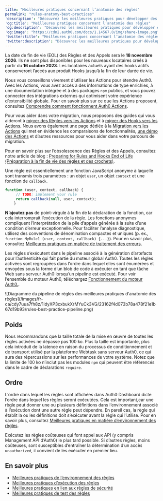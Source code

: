 ```yaml
---
title: "Meilleures pratiques concernant l’anatomie des règles"
permalink: "rules-anatomy-best-practices"
'description': "Découvrez les meilleures pratiques pour développer des règles d'Auth0."
'og:title': "Meilleures pratiques concernant l’anatomie des règles"
'og:description': "Découvrez les meilleures pratiques pour développer des règles d'Auth0."
'og:image': "https://cdn2.auth0.com/docs/1.14567.0/img/share-image.png"
'twitter:title': "Meilleures pratiques concernant l’anatomie des règles"
'twitter:description': "Découvrez les meilleures pratiques pour développer des règles d'Auth0."
---
```


<Warning>

La date de fin de vie (EOL) des Règles et des Appels sera le **18 novembre 2026**. Ils ne sont plus disponibles pour les nouveaux locataires créés à partir du **16 octobre 2023**. Les locataires actuels ayant des hooks actifs conserveront l’accès aux produit Hooks jusqu’à la fin de leur durée de vie.

Nous vous conseillons vivement d’utiliser les Actions pour étendre Auth0. Avec les Actions, vous avez accès à des informations de type enrichies, à une documentation intégrée et à des packages `npm` publics, et vous pouvez connecter des intégrations externes qui optimisent votre expérience d’extensibilité globale. Pour en savoir plus sur ce que les Actions proposent, consultez [Comprendre comment fonctionnent Auth0 Actions](/docs/fr-ca/customize/actions/actions-overview).

Pour vous aider dans votre migration, nous proposons des guides qui vous aideront à [migrer des Règles vers les Actions](/docs/fr-ca/customize/actions/migrate/migrate-from-rules-to-actions) et à [migrer des Hooks vers les Actions](/docs/fr-ca/customize/actions/migrate/migrate-from-hooks-to-actions). Nous avons également une page dédiée à la [Migration vers les Actions](https://auth0.com/extensibility/movetoactions) qui met en évidence les comparaisons de fonctionnalités, [une démo des Actions](https://www.youtube.com/watch?v=UesFSY1klrI)  et d’autres ressources pour vous aider dans votre parcours de migration.

Pour en savoir plus sur l’obsolescence des Règles et des Appels, consultez notre article de blog : [Preparing for Rules and Hooks End of Life (Préparation à la fin de vie des règles et des crochets)](https://auth0.com/blog/preparing-for-rules-and-hooks-end-of-life/).

</Warning>

Une règle est essentiellement une fonction JavaScript anonyme à laquelle sont transmis trois paramètres : un objet `user`, un objet `context` et une fonction de `callback`.

```javascript lines
function (user, context, callback) {
     // TODO: implement your rule
     return callback(null, user, context);
    }
```

**N’ajoutez pas** de point-virgule à la fin de la déclaration de la fonction, car cela interromprait l’exécution de la règle.
Les fonctions anonymes compliquent l’interprétation de la pile d’appels générée à la suite d’une condition d’erreur exceptionnelle. Pour faciliter l’analyse diagnostique, utilisez des conventions de dénomination compactes et uniques (p. ex., `function MyRule1 (user, context, callback) {...}`). Pour en savoir plus, consultez [Meilleures pratiques en matière de traitement des erreurs](/docs/fr-ca/troubleshoot/error-handling-best-practices).

Les règles s’exécutent dans le pipeline associé à la génération d’artefacts pour l’authenticité qui fait partie du moteur global Auth0. Toutes les règles activées sont regroupées dans l’ordre dans lequel elles sont énumérées et envoyées sous la forme d’un blob de code à exécuter en tant que tâche Web sans serveur Auth0 lorsqu’un pipeline est exécuté. Pour voir l’ensemble du moteur Auth0, téléchargez [Fonctionnement du moteur Auth0.](https://cdn.auth0.com/blog/auth0-raises-100m-to-fuel-the-growth/inside-the-auth0-engine-high-res.jpg).

<Frame>![Diagramme du pipeline de règles des meilleures pratiques d'anatomie des règles](/images/fr-ca/cdy7uua7fh8z/1IdyXP3cxbukXrMYuCk3VG/23162f4d073b78a478f21e1b67d19b93/rules-best-practice-pipeline.png)</Frame>

## Poids

Nous recommandons que la taille totale de la mise en œuvre de toutes les règles activées ne dépasse pas 100 ko. Plus la taille est importante, plus cela introduit de la latence en raison du processus de conditionnement et de transport utilisé par la plateforme Webtask sans serveur Auth0, ce qui aura des répercussions sur les performances de votre système. Notez que la limite de 100 ko n’inclut pas les modules `npm` qui peuvent être référencés dans le cadre de déclarations `require`.

## Ordre

L’ordre dans lequel les règles sont affichées dans <Tooltip href="/docs/fr-ca/glossary?term=auth0-dashboard" tip="Auth0 Dashboard
Principal produit d’Auth0 pour configurer vos services." cta="Voir le glossaire">Auth0 Dashboard</Tooltip> dicte l’ordre dans lequel les règles seront exécutées. Cela est important,car une règle peut donner une ou plusieurs définitions dans l’environnement associé à l’exécution dont une autre règle peut dépendre. En pareil cas, la règle qui établit la ou les définitions doit s’exécuter avant la règle qui l’utilise. Pour en savoir plus, consultez [Meilleures pratiques en matière d’environnement des règles](/docs/fr-ca/rules-best-practices/rules-environment-best-practices).

Exécutez les règles coûteuses qui font appel aux API (y compris Management API d’Auth0) le plus tard possible. Si d’autres règles, moins coûteuses, sont susceptibles d’entraîner la détermination d’un accès `unauthorized`, il convient de les exécuter en premier lieu.

## En savoir plus

* [Meilleures pratiques de l’environnement des règles](/docs/fr-ca/rules-best-practices/rules-environment-best-practices)
* [Meilleures pratiques d’exécution des règles](/docs/fr-ca/rules-best-practices/rules-execution-best-practices)
* [Meilleures pratiques en lien aux règles de sécurité](/docs/fr-ca/rules-best-practices/rules-security-best-practices)
* [Meilleures pratiques de test des règles](/docs/fr-ca/rules-best-practices/rules-testing-best-practices)